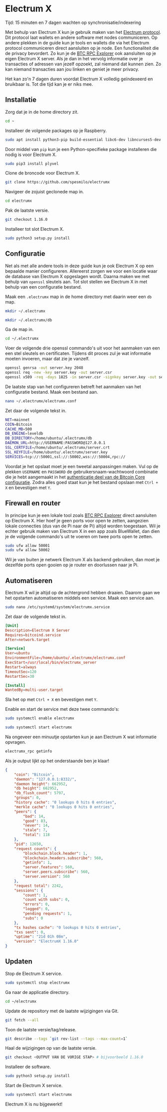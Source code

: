 
# Electrum X

<Callout emoji="&#x2139;">
	Tijd: 15 minuten en 7 dagen wachten op synchronisatie/indexering
</Callout>

Met behulp van Electrum X kun je gebruik maken van het [Electrum protocol](https://electrumx-spesmilo.readthedocs.io/en/latest/protocol-basics.html). Dit protocol laat wallets en andere software met nodes communiceren. Op andere plekken in de guide kun je tools en wallets die via het Electrum protocol communiceren direct aansluiten op je node. Een functionaliteit die de privacy bevordert. Zo kun je de [BTC RPC Explorer](/bitcoin-core-extensions/btc-rpc-explorer) ook aansluiten op je eigen Electrum X server. Als je dan in het vervolg informatie over je transacties of adressen van jezelf opzoekt, zal niemand dat kunnen zien. Zo kan niemand transacties aan jou linken en geniet je meer privacy.

Het kan zo'n 7 dagen duren voordat Electrum X volledig geïndexeerd en bruikbaar is. Tot die tijd kan je er niks mee.

## Installatie

Zorg dat je in de home directory zit.

```bash
cd ~
```

Installeer de volgende packages op je Raspberry.

```bash
sudo apt install python3-pip build-essential libc6-dev libncurses5-dev libncursesw5-dev libreadline-dev libleveldb-dev
```

Door middel van `pip` kun je een Python-specifieke package installeren die nodig is voor Electrum X.

```bash
sudo pip3 install plyvel
```

Clone de broncode voor Electrum X.

```bash
git clone https://github.com/spesmilo/electrumx
```

Navigeer de zojuist geclonede map in.

```bash
cd electrumx
```

Pak de laatste versie.

```bash
git checkout 1.16.0
```

Installeer tot slot Electrum X.

```bash
sudo python3 setup.py install
```

## Configuratie

Net als met alle andere tools in deze guide kun je ook Electrum X op een bepaalde manier configureren. Allereerst zorgen we voor een locatie waar de database van Electrum X opgeslagen wordt. Daarna maken we met behulp van `openssl` sleutels aan. Tot slot stellen we Electrum X in met behulp van een configuratie bestand.

Maak een `.electrumx` map in de home directory met daarin weer een `db` map.

```bash
mkdir ~/.electrumx

mkdir ~/.electrumx/db
```

Ga de map in.

```bash
cd ~/.electrumx
```

Voer de volgende drie openssl commando's uit voor het aanmaken van een een stel sleutels en certificaten. Tijdens dit proces zul je wat informatie moeten invoeren, maar dat zie je vanzelf.

```bash
openssl genrsa -out server.key 2048
openssl req -new -key server.key -out server.csr
openssl x509 -req -days 1825 -in server.csr -signkey server.key -out server.crt
```

De laatste stap van het configureren betreft het aanmaken van het configuratie bestand. Maak een bestand aan.

```bash
nano ~/.electrumx/electrumx.conf
```

Zet daar de volgende tekst in.

```bash
NET=mainnet
COIN=Bitcoin
CACHE_MB=500
DB_ENGINE=leveldb
DB_DIRECTORY=/home/ubuntu/.electrumx/db
DAEMON_URL=http://USERNAME:PASSWORD@127.0.0.1
SSL_CERTFILE=/home/ubuntu/.electrumx/server.crt
SSL_KEYFILE=/home/ubuntu/.electrumx/server.key
SERVICES=tcp://:50001,ssl://:50002,wss://:50004,rpc://
```

Voordat je het opslaat moet je een tweetal aanpassingen maken. Vul op de plekken `USERNAME` en `PASSWORD` de gebruikersnaam-wachtwoord combinatie die je hebt aangemaakt in het [authenticatie deel van de Bitcoin Core configuratie](/bitcoin-core/configure-and-start). Zodra alles goed staat kun je het bestand opslaan met `Ctrl + X` en bevestigen met `Y`.

## Firewall en router

In principe kun je een lokale tool zoals [BTC RPC Explorer](/bitcoin-core-extensions/btc-rpc-explorer) direct aansluiten op Electrum X. Hier hoef je geen ports voor open te zetten, aangezien lokale connecties \(dus van de Pi naar de Pi\) altijd worden toegestaan. Wil je echter gebruik maken van Electrum X in een app zoals BlueWallet, dan dien je de volgende commando's uit te voeren om twee ports open te zetten.

```bash
sudo ufw allow 50001
sudo ufw allow 50002
```

Wil je van buiten je netwerk Electrum X als backend gebruiken, dan moet je dezelfde ports open gooien op je router en doorlussen naar je Pi.

## Automatiseren

Electrum X wil je altijd op de achtergrond hebben draaien. Daarom gaan we het opstarten automatiseren middels een service. Maak een service aan.

```bash
sudo nano /etc/systemd/system/electrumx.service
```

Zet daar de volgende tekst in.

```toml
[Unit]
Description=Electrum X Server
Requires=bitcoind.service
After=network.target

[Service]
User=ubuntu
EnvironmentFile=/home/ubuntu/.electrumx/electrumx.conf
ExecStart=/usr/local/bin/electrumx_server
Restart=always
TimeoutSec=120
RestartSec=30

[Install]
WantedBy=multi-user.target
```

Sla het op met `Ctrl + X` en bevestigen met `Y`.

Enable en start de service met deze twee commando's:

```bash
sudo systemctl enable electrumx

sudo systemctl start electrumx
```

Na ongeveer een minuutje opstarten kun je aan Electrum X wat informatie opvragen.

```bash
electrumx_rpc getinfo
```

Als je output lijkt op het onderstaande ben je klaar!

```json
{
    "coin": "Bitcoin",
    "daemon": "127.0.0.1:8332/",
    "daemon height": 662952,
    "db height": 662952,
    "db_flush_count": 5797,
    "groups": 0,
    "history cache": "0 lookups 0 hits 0 entries",
    "merkle cache": "0 lookups 0 hits 0 entries",
    "peers": {
        "bad": 14,
        "good": 83,
        "never": 14,
        "stale": 7,
        "total": 118
    },
    "pid": 12650,
    "request counts": {
        "blockchain.block.header": 1,
        "blockchain.headers.subscribe": 560,
        "getinfo": 1,
        "server.features": 560,
        "server.peers.subscribe": 560,
        "server.version": 560
    },
    "request total": 2242,
    "sessions": {
        "count": 1,
        "count with subs": 0,
        "errors": 0,
        "logged": 0,
        "pending requests": 1,
        "subs": 0
    },
    "tx hashes cache": "0 lookups 0 hits 0 entries",
    "txs sent": 0,
    "uptime": "21d 01h 08m",
    "version": "ElectrumX 1.16.0"
}
```

## Updaten

Stop de Electrum X service.

```bash
sudo systemctl stop electrumx
```

Ga naar de applicatie directory.

```bash
cd ~/electrumx
```

Update de repository met de laatste wijzigingen via Git.

```bash
git fetch --all
```

Toon de laatste versie/tag/release.

```bash
git describe --tags `git rev-list --tags --max-count=1`
```

Haal de wijzigingen op van de laatste versie.

```bash
git checkout <OUTPUT VAN DE VORIGE STAP> # bijvoorbeeld 1.16.0
```

Installeer de software.

```bash
sudo python3 setup.py install
```

Start de Electrum X service.

```bash
sudo systemctl start electrumx
```

Electrum X is nu bijgewerkt!

